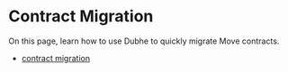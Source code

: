 # Contract Migration

On this page, learn how to use Dubhe to quickly migrate Move contracts.

- [contract migration](contract-migration/migration)
